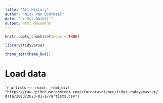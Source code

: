 ```yaml
---
title: "Art History"
author: "Nick van Doormaal"
date: "`r Sys.Date()`"
output: html_document
---
```


```r
knitr::opts_chunk$set(echo = TRUE)

library(tidyverse)

theme_set(theme_bw())
```

# Load data
```r
artists <- readr::read_csv(
"https://raw.githubusercontent.com/rfordatascience/tidytuesday/master/data/2023/2023-01-17/artists.csv")
``


